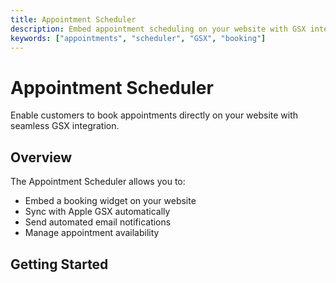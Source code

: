 ```yaml
---
title: Appointment Scheduler
description: Embed appointment scheduling on your website with GSX integration.
keywords: ["appointments", "scheduler", "GSX", "booking"]
---
```


# Appointment Scheduler

Enable customers to book appointments directly on your website with seamless GSX integration.

## Overview

The Appointment Scheduler allows you to:

- Embed a booking widget on your website
- Sync with Apple GSX automatically
- Send automated email notifications
- Manage appointment availability

## Getting Started

<CardGrid>
  <Card
    title="Setup & Configuration"
    description="Configure your appointment scheduler settings."
    href="/docs/appointment-scheduler/setup"
  />
  <Card
    title="GSX Integration"
    description="Connect with Apple GSX for seamless syncing."
    href="/docs/appointment-scheduler/gsx-integration"
  />
  <Card
    title="Website Embedding"
    description="Add the scheduler to your website."
    href="/docs/appointment-scheduler/embedding"
  />
  <Card
    title="Email Notifications"
    description="Automated email workflows for appointments."
    href="/docs/appointment-scheduler/notifications"
  />
</CardGrid>
